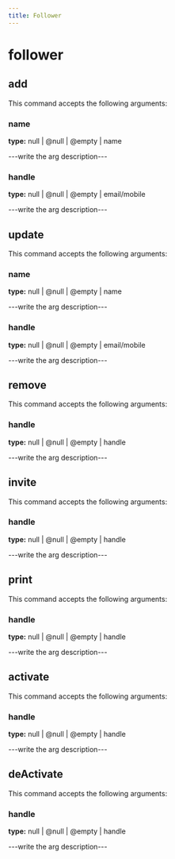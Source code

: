 ```yaml
---
title: Follower
---
```


# follower

## add

This command accepts the following arguments:

### name
**type:** null | @null | @empty | name

---write the arg description---

### handle
**type:** null | @null | @empty | email/mobile

---write the arg description---


## update

This command accepts the following arguments:

### name
**type:** null | @null | @empty | name

---write the arg description---

### handle
**type:** null | @null | @empty | email/mobile

---write the arg description---


## remove

This command accepts the following arguments:

### handle
**type:** null | @null | @empty | handle

---write the arg description---


## invite

This command accepts the following arguments:

### handle
**type:** null | @null | @empty | handle

---write the arg description---


## print

This command accepts the following arguments:

### handle
**type:** null | @null | @empty | handle

---write the arg description---


## activate

This command accepts the following arguments:

### handle
**type:** null | @null | @empty | handle

---write the arg description---


## deActivate

This command accepts the following arguments:

### handle
**type:** null | @null | @empty | handle

---write the arg description---


